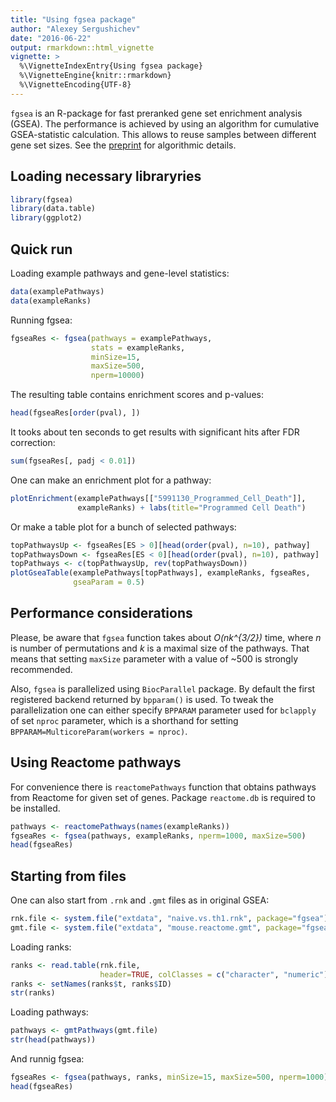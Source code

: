 ```yaml
---
title: "Using fgsea package"
author: "Alexey Sergushichev"
date: "2016-06-22"
output: rmarkdown::html_vignette
vignette: >
  %\VignetteIndexEntry{Using fgsea package}
  %\VignetteEngine{knitr::rmarkdown}
  %\VignetteEncoding{UTF-8}
---
```


`fgsea` is an R-package for fast preranked gene set enrichment analysis (GSEA). The performance is achieved by using an algorithm for cumulative
GSEA-statistic calculation. This allows to reuse samples between different gene set sizes. See the [preprint](http://biorxiv.org/content/early/2016/06/20/060012) for algorithmic details. 

## Loading necessary libraryries

```r
library(fgsea)
library(data.table)
library(ggplot2)
```

## Quick run

Loading example pathways and gene-level statistics:
```r
data(examplePathways)
data(exampleRanks)
```

Running fgsea:
```r
fgseaRes <- fgsea(pathways = examplePathways, 
                  stats = exampleRanks,
                  minSize=15,
                  maxSize=500,
                  nperm=10000)
```

The resulting table contains enrichment scores and p-values:
```r
head(fgseaRes[order(pval), ])
```

It tooks about ten seconds to get results with significant hits after FDR correction:
```r
sum(fgseaRes[, padj < 0.01])
```

One can make an enrichment plot for a pathway:
```r
plotEnrichment(examplePathways[["5991130_Programmed_Cell_Death"]],
               exampleRanks) + labs(title="Programmed Cell Death")

```

Or make a table plot for a bunch of selected pathways:
```r
topPathwaysUp <- fgseaRes[ES > 0][head(order(pval), n=10), pathway]
topPathwaysDown <- fgseaRes[ES < 0][head(order(pval), n=10), pathway]
topPathways <- c(topPathwaysUp, rev(topPathwaysDown))
plotGseaTable(examplePathways[topPathways], exampleRanks, fgseaRes, 
              gseaParam = 0.5)
```

## Performance considerations

Please, be aware that `fgsea` function takes about *O(nk^{3/2})* time,
where *n* is number of permutations and *k* is a maximal size of the
pathways. That means that setting `maxSize` parameter with a value of ~500 
is strongly recommended.

Also, `fgsea` is parallelized using `BiocParallel` package. 
By default the first registered backend returned by `bpparam()` is 
used. To tweak the parallelization one can either specify `BPPARAM`
parameter used for `bclapply` of set `nproc` parameter, which is 
a shorthand for setting `BPPARAM=MulticoreParam(workers = nproc)`.

## Using Reactome pathways

For convenience there is `reactomePathways` function that obtains pathways
from Reactome for given set of genes. Package `reactome.db` is required
to be installed.

```r
pathways <- reactomePathways(names(exampleRanks))
fgseaRes <- fgsea(pathways, exampleRanks, nperm=1000, maxSize=500)
head(fgseaRes)
```

## Starting from files

One can also start from `.rnk` and `.gmt` files as in original GSEA:

```r
rnk.file <- system.file("extdata", "naive.vs.th1.rnk", package="fgsea")
gmt.file <- system.file("extdata", "mouse.reactome.gmt", package="fgsea")
```

Loading ranks:

```r
ranks <- read.table(rnk.file,
                    header=TRUE, colClasses = c("character", "numeric"))
ranks <- setNames(ranks$t, ranks$ID)
str(ranks)
```

Loading pathways:

```r
pathways <- gmtPathways(gmt.file)
str(head(pathways))
```

And runnig fgsea:

```r
fgseaRes <- fgsea(pathways, ranks, minSize=15, maxSize=500, nperm=1000)
head(fgseaRes)
```

